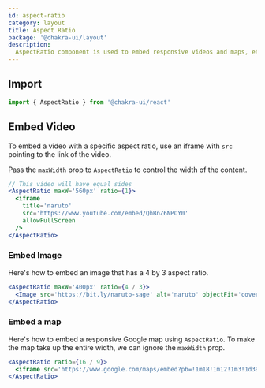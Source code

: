 ```yaml
---
id: aspect-ratio
category: layout
title: Aspect Ratio
package: '@chakra-ui/layout'
description:
  AspectRatio component is used to embed responsive videos and maps, etc.
---
```


## Import

```js
import { AspectRatio } from '@chakra-ui/react'
```

## Embed Video

To embed a video with a specific aspect ratio, use an iframe with `src` pointing
to the link of the video.

Pass the `maxWidth` prop to `AspectRatio` to control the width of the content.

```jsx
// This video will have equal sides
<AspectRatio maxW='560px' ratio={1}>
  <iframe
    title='naruto'
    src='https://www.youtube.com/embed/QhBnZ6NPOY0'
    allowFullScreen
  />
</AspectRatio>
```

### Embed Image

Here's how to embed an image that has a 4 by 3 aspect ratio.

```jsx
<AspectRatio maxW='400px' ratio={4 / 3}>
  <Image src='https://bit.ly/naruto-sage' alt='naruto' objectFit='cover' />
</AspectRatio>
```

### Embed a map

Here's how to embed a responsive Google map using `AspectRatio`. To make the map
take up the entire width, we can ignore the `maxWidth` prop.

```jsx
<AspectRatio ratio={16 / 9}>
  <iframe src='https://www.google.com/maps/embed?pb=!1m18!1m12!1m3!1d3963.952912260219!2d3.375295414770757!3d6.5276316452784755!2m3!1f0!2f0!3f0!3m2!1i1024!2i768!4f13.1!3m3!1m2!1s0x103b8b2ae68280c1%3A0xdc9e87a367c3d9cb!2sLagos!5e0!3m2!1sen!2sng!4v1567723392506!5m2!1sen!2sng' />
</AspectRatio>
```
